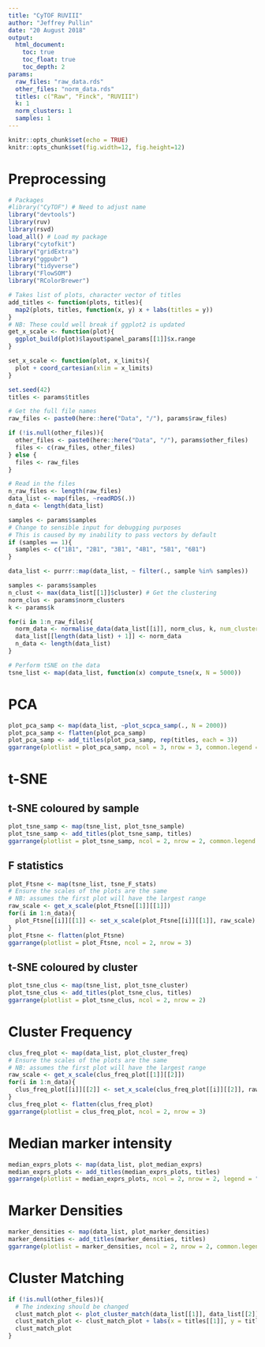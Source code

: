 ```yaml
---
title: "CyTOF RUVIII"
author: "Jeffrey Pullin"
date: "20 August 2018"
output: 
  html_document:
    toc: true
    toc_float: true
    toc_depth: 2
params: 
  raw_files: "raw_data.rds"
  other_files: "norm_data.rds"
  titles: c("Raw", "Finck", "RUVIII")
  k: 1
  norm_clusters: 1
  samples: 1
---
```


```r
knitr::opts_chunk$set(echo = TRUE)
knitr::opts_chunk$set(fig.width=12, fig.height=12) 
```

# Preprocessing

```r
# Packages
#library("CyTOF") # Need to adjust name
library("devtools")
library(ruv)
library(rsvd)
load_all() # Load my package
library("cytofkit")
library("gridExtra")
library("ggpubr")
library("tidyverse")
library("FlowSOM")
library("RColorBrewer")
```

```r
# Takes list of plots, character vector of titles
add_titles <- function(plots, titles){
  map2(plots, titles, function(x, y) x + labs(titles = y))
}
# NB: These could well break if ggplot2 is updated
get_x_scale <- function(plot){
  ggplot_build(plot)$layout$panel_params[[1]]$x.range
}

set_x_scale <- function(plot, x_limits){
  plot + coord_cartesian(xlim = x_limits)
}
```

```r
set.seed(42)
titles <- params$titles
```

```r
# Get the full file names
raw_files <- paste0(here::here("Data", "/"), params$raw_files)

if (!is.null(other_files)){
  other_files <- paste0(here::here("Data", "/"), params$other_files)
  files <- c(raw_files, other_files)
} else {
  files <- raw_files
}

# Read in the files
n_raw_files <- length(raw_files)
data_list <- map(files, ~readRDS(.))
n_data <- length(data_list)
```

```r
samples <- params$samples
# Change to sensible input for debugging purposes
# This is caused by my inability to pass vectors by default
if (samples == 1){
  samples <- c("1B1", "2B1", "3B1", "4B1", "5B1", "6B1")
}

data_list <- purrr::map(data_list, ~ filter(., sample %in% samples))
```

```r
samples <- params$samples
n_clust <- max(data_list[[1]]$cluster) # Get the clustering 
norm_clus <- params$norm_clusters
k <- params$k

for(i in 1:n_raw_files){
  norm_data <- normalise_data(data_list[[i]], norm_clus, k, num_clusters = n_clust)
  data_list[[length(data_list) + 1]] <- norm_data
  n_data <- length(data_list)
}
```

```r
# Perform tSNE on the data
tsne_list <- map(data_list, function(x) compute_tsne(x, N = 5000))
```

# PCA

```r
plot_pca_samp <- map(data_list, ~plot_scpca_samp(., N = 2000))
plot_pca_samp <- flatten(plot_pca_samp)
plot_pca_samp <- add_titles(plot_pca_samp, rep(titles, each = 3))
ggarrange(plotlist = plot_pca_samp, ncol = 3, nrow = 3, common.legend = TRUE, legend = "right")
```

# t-SNE

## t-SNE coloured by sample
```r
plot_tsne_samp <- map(tsne_list, plot_tsne_sample)
plot_tsne_samp <- add_titles(plot_tsne_samp, titles)
ggarrange(plotlist = plot_tsne_samp, ncol = 2, nrow = 2, common.legend = TRUE, legend = "right")
```

## F statistics

```r
plot_Ftsne <- map(tsne_list, tsne_F_stats)
# Ensure the scales of the plots are the same 
# NB: assumes the first plot will have the largest range
raw_scale <- get_x_scale(plot_Ftsne[[1]][[1]])
for(i in 1:n_data){
  plot_Ftsne[[i]][[1]] <- set_x_scale(plot_Ftsne[[i]][[1]], raw_scale)
}
plot_Ftsne <- flatten(plot_Ftsne)
ggarrange(plotlist = plot_Ftsne, ncol = 2, nrow = 3)
```

## t-SNE coloured by cluster

```r
plot_tsne_clus <- map(tsne_list, plot_tsne_cluster)
plot_tsne_clus <- add_titles(plot_tsne_clus, titles)
ggarrange(plotlist = plot_tsne_clus, ncol = 2, nrow = 2)
```

# Cluster Frequency

```r
clus_freq_plot <- map(data_list, plot_cluster_freq)
# Ensure the scales of the plots are the same 
# NB: assumes the first plot will have the largest range
raw_scale <- get_x_scale(clus_freq_plot[[1]][[2]])
for(i in 1:n_data){
  clus_freq_plot[[i]][[2]] <- set_x_scale(clus_freq_plot[[i]][[2]], raw_scale)
}
clus_freq_plot <- flatten(clus_freq_plot)
ggarrange(plotlist = clus_freq_plot, ncol = 2, nrow = 3)
```

# Median marker intensity

```r
median_exprs_plots <- map(data_list, plot_median_exprs)
median_exprs_plots <- add_titles(median_exprs_plots, titles)
ggarrange(plotlist = median_exprs_plots, ncol = 2, nrow = 2, legend = "bottom")
```

# Marker Densities

```r
marker_densities <- map(data_list, plot_marker_densities)
marker_densities <- add_titles(marker_densities, titles)
ggarrange(plotlist = marker_densities, ncol = 2, nrow = 2, common.legend = TRUE, legend = "bottom")
```

# Cluster Matching

```r
if (!is.null(other_files)){
  # The indexing should be changed
  clust_match_plot <- plot_cluster_match(data_list[[1]], data_list[[2]])
  clust_match_plot <- clust_match_plot + labs(x = titles[[1]], y = titles[[3]])
  clust_match_plot
}
```
